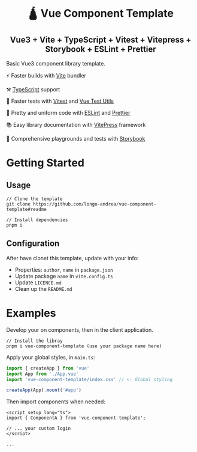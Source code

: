 <div align="center">
  <h1>🛕 Vue Component Template</h1>
  <h2>
    Vue3 + Vite + TypeScript + Vitest + Vitepress + Storybook + ESLint +
    Prettier
  </h2>
</div>

Basic Vue3 component library template.

⚡️ Faster builds with [Vite](https://vitejs.dev/) bundler

⚒️ [TypeScript](https://www.typescriptlang.org/) support

🧪 Faster tests with [Vitest](https://vitest.dev/) and [Vue Test Utils](https://test-utils.vuejs.org/)

👗 Pretty and uniform code with [ESLint](https://eslint.org/) and [Prettier](https://prettier.io/)

📚 Easy library documentation with [VitePress](https://vitepress.dev/) framework

📃 Comprehensive playgrounds and tests with [Storybook](https://storybook.js.org/)

# Getting Started

## Usage

```
// Clone the template
git clone https://github.com/longo-andrea/vue-component-template#readme

// Install dependencies
pnpm i
```

## Configuration

After have clonet this template, update with your info:

- Properties: `author`, `name` in `package.json`
- Update package `name` in `vite.config.ts`
- Update `LICENCE.md`
- Clean up the `README.md`

# Examples

Develop your on components, then in the client application.

```
// Install the libray
pnpm i vue-component-template (use your package name here)
```

Apply your global styles, in `main.ts`:

```main.ts
import { createApp } from 'vue'
import App from './App.vue'
import 'vue-component-template/index.css' // <- Global styling

createApp(App).mount('#app')

```

Then import components when needed:

```App.vue
<script setup lang="ts">
import { ComponentA } from 'vue-component-template';

// ... your custom login
</script>

...
```
